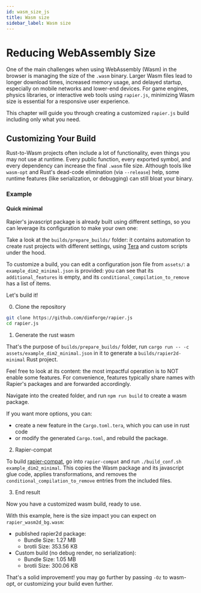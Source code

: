 ```yaml
---
id: wasm_size_js
title: Wasm size
sidebar_label: Wasm size
---
```



# Reducing WebAssembly Size

One of the main challenges when using WebAssembly (Wasm) in the browser is managing the size of the `.wasm` binary.
Larger Wasm files lead to longer download times, increased memory usage, and delayed startup,
especially on mobile networks and lower-end devices.
For game engines, physics libraries, or interactive web tools using `rapier.js`,
minimizing Wasm size is essential for a responsive user experience.

This chapter will guide you through creating a customized `rapier.js` build including only what you need.

## Customizing Your Build

Rust-to-Wasm projects often include a lot of functionality, even things you may not use at runtime.
Every public function, every exported symbol, and every dependency can increase the final `.wasm` file size.
Although tools like `wasm-opt` and Rust's dead-code elimination (via `--release`) help,
some runtime features (like serialization, or debugging) can still bloat your binary.

### Example

#### Quick minimal

Rapier's javascript package is already built using different settings,
so you can leverage its configuration to make your own one:

Take a look at the `builds/prepare_builds/` folder:
it contains automation to create rust projects with different settings,
using [Tera](https://docs.rs/crate/tera) and custom scripts under the hood.

To customize a build, you can edit a configuration json file from `assets/`:
a `example_dim2_minimal.json` is provided:
you can see that its `additional_features` is empty, and its `conditional_compilation_to_remove` has a list of items.

Let's build it!

0. Clone the repository

```bash
git clone https://github.com/dimforge/rapier.js
cd rapier.js
```

1. Generate the rust wasm

That's the purpose of `builds/prepare_builds/` folder, 
run `cargo run -- -c assets/example_dim2_minimal.json` in it to generate a `builds/rapier2d-minimal` Rust project.

Feel free to look at its content: the most impactful operation is to NOT enable some features.
For convenience, features typically share names with Rapier's packages and are forwarded accordingly.

Navigate into the created folder, and run `npm run build` to create a wasm package.

If you want more options, you can:
- create a new feature in the `Cargo.toml.tera`, which you can use in rust code
- or modify the generated `Cargo.toml`, and rebuild the package.

2. Rapier-compat

To build [rapier-compat](./getting_started_js#using-rapier-without-a-bundler),
go into `rapier-compat` and run `./build_conf.sh example_dim2_minimal`.
This copies the Wasm package and its javascript glue code,
applies transformations, and removes the `conditional_compilation_to_remove` entries from the included files.

3. End result

Now you have a customized wasm build, ready to use.

With this example, here is the size impact you can expect on `rapier_wasm2d_bg.wasm`:

- published rapier2d package:
  - Bundle Size:    1.27 MB
  - brotli Size:    353.56 KB
- Custom build (no debug render, no serialization):
  - Bundle Size:    1.05 MB
  - brotli Size:    300.06 KB

That's a solid improvement! you may go further by passing `-Oz` to wasm-opt, or customizing your build even further.